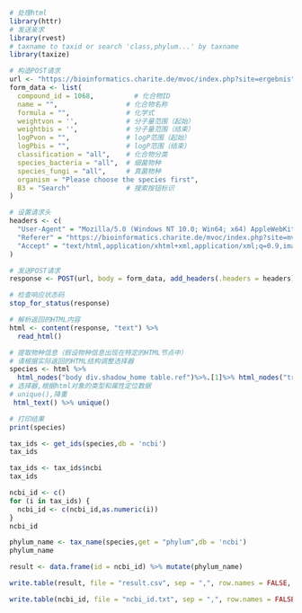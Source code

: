 ```{r}
# 处理html
library(httr)
# 发送亲求
library(rvest)
# taxname to taxid or search 'class,phylum...' by taxname
library(taxize)
```


```{r}
# 构造POST请求
url <- "https://bioinformatics.charite.de/mvoc/index.php?site=ergebnis"
form_data <- list(
  compound_id = 1068,          # 化合物ID
  name = "",                 # 化合物名称
  formula = "",              # 化学式
  weightvon = '',            # 分子量范围（起始）
  weightbis = '',            # 分子量范围（结束）
  logPvon = "",              # logP范围（起始）
  logPbis = "",              # logP范围（结束）
  classification = "all",    # 化合物分类
  species_bacteria = "all",  # 细菌物种
  species_fungi = "all",     # 真菌物种
  organism = "Please choose the species first",
  B3 = "Search"              # 搜索按钮标识
)

# 设置请求头
headers <- c(
  "User-Agent" = "Mozilla/5.0 (Windows NT 10.0; Win64; x64) AppleWebKit/537.36 (KHTML, like Gecko) Chrome/132.0.0.0 Safari/537.36 Edg/132.0.0.0",
  "Referer" = "https://bioinformatics.charite.de/mvoc/index.php?site=mvocsearch",
  "Accept" = "text/html,application/xhtml+xml,application/xml;q=0.9,image/avif,image/webp,image/apng,*/*;q=0.8,application/signed-exchange;v=b3;q=0.7"
)
```


```{r}
# 发送POST请求
response <- POST(url, body = form_data, add_headers(.headers = headers))

# 检查响应状态码
stop_for_status(response)

# 解析返回的HTML内容
html <- content(response, "text") %>%
  read_html()
```


```{r}
# 提取物种信息（假设物种信息出现在特定的HTML节点中）
# 请根据实际返回的HTML结构调整选择器
species <- html %>%
  html_nodes("body div.shadow_home table.ref")%>%.[1]%>% html_nodes("tr")%>% .[-1] %>% html_nodes('td a.table_left') %>% 
# 选择器,根据html对象的类型和属性定位数据
# unique(),降重
 html_text() %>% unique()

# 打印结果
print(species)
```


```{r}
tax_ids <- get_ids(species,db = 'ncbi')
tax_ids
```


```{r}
tax_ids <- tax_ids$ncbi
tax_ids
```


```{r}
ncbi_id <- c()
for (i in tax_ids) {
  ncbi_id <- c(ncbi_id,as.numeric(i))
}
ncbi_id
```


```{r}
phylum_name <- tax_name(species,get = "phylum",db = 'ncbi')
phylum_name
```

```{r}
result <- data.frame(id = ncbi_id) %>% mutate(phylum_name)
```


```{r}
write.table(result, file = "result.csv", sep = ",", row.names = FALSE, col.names = TRUE) 

write.table(ncbi_id, file = "ncbi_id.txt", sep = ",", row.names = FALSE, col.names = TRUE) 
```


```{r}

```


```{r}
```


```{r}
```


```{r}
```


```{r}
```


```{r}
```


```{r}
```


```{r}
```


```{r}
```


```{r}
```


